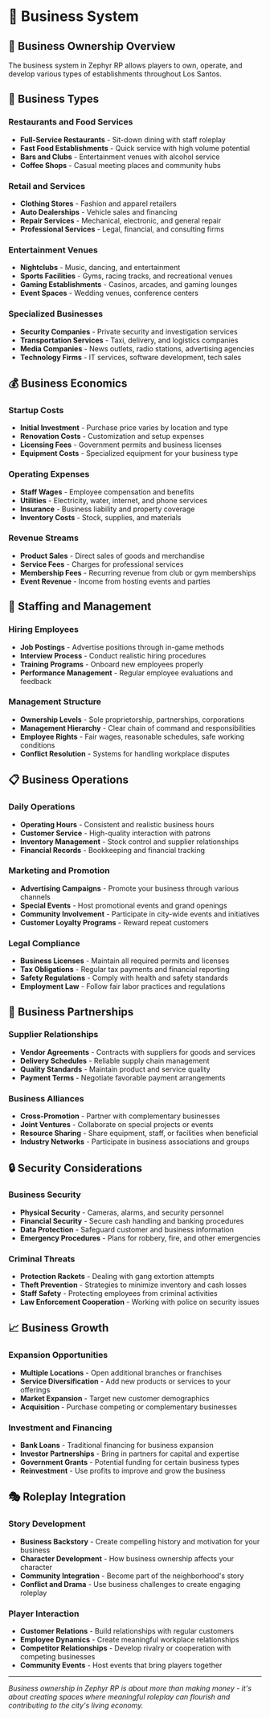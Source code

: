 # 🏢 Business System

## 🎯 Business Ownership Overview

The business system in Zephyr RP allows players to own, operate, and develop various types of establishments throughout Los Santos.

## 🏪 Business Types

### Restaurants and Food Services
- **Full-Service Restaurants** - Sit-down dining with staff roleplay
- **Fast Food Establishments** - Quick service with high volume potential
- **Bars and Clubs** - Entertainment venues with alcohol service
- **Coffee Shops** - Casual meeting places and community hubs

### Retail and Services
- **Clothing Stores** - Fashion and apparel retailers
- **Auto Dealerships** - Vehicle sales and financing
- **Repair Services** - Mechanical, electronic, and general repair
- **Professional Services** - Legal, financial, and consulting firms

### Entertainment Venues
- **Nightclubs** - Music, dancing, and entertainment
- **Sports Facilities** - Gyms, racing tracks, and recreational venues
- **Gaming Establishments** - Casinos, arcades, and gaming lounges
- **Event Spaces** - Wedding venues, conference centers

### Specialized Businesses
- **Security Companies** - Private security and investigation services
- **Transportation Services** - Taxi, delivery, and logistics companies
- **Media Companies** - News outlets, radio stations, advertising agencies
- **Technology Firms** - IT services, software development, tech sales

## 💰 Business Economics

### Startup Costs
- **Initial Investment** - Purchase price varies by location and type
- **Renovation Costs** - Customization and setup expenses
- **Licensing Fees** - Government permits and business licenses
- **Equipment Costs** - Specialized equipment for your business type

### Operating Expenses
- **Staff Wages** - Employee compensation and benefits
- **Utilities** - Electricity, water, internet, and phone services
- **Insurance** - Business liability and property coverage
- **Inventory Costs** - Stock, supplies, and materials

### Revenue Streams
- **Product Sales** - Direct sales of goods and merchandise
- **Service Fees** - Charges for professional services
- **Membership Fees** - Recurring revenue from club or gym memberships
- **Event Revenue** - Income from hosting events and parties

## 👥 Staffing and Management

### Hiring Employees
- **Job Postings** - Advertise positions through in-game methods
- **Interview Process** - Conduct realistic hiring procedures
- **Training Programs** - Onboard new employees properly
- **Performance Management** - Regular employee evaluations and feedback

### Management Structure
- **Ownership Levels** - Sole proprietorship, partnerships, corporations
- **Management Hierarchy** - Clear chain of command and responsibilities
- **Employee Rights** - Fair wages, reasonable schedules, safe working conditions
- **Conflict Resolution** - Systems for handling workplace disputes

## 📋 Business Operations

### Daily Operations
- **Operating Hours** - Consistent and realistic business hours
- **Customer Service** - High-quality interaction with patrons
- **Inventory Management** - Stock control and supplier relationships
- **Financial Records** - Bookkeeping and financial tracking

### Marketing and Promotion
- **Advertising Campaigns** - Promote your business through various channels
- **Special Events** - Host promotional events and grand openings
- **Community Involvement** - Participate in city-wide events and initiatives
- **Customer Loyalty Programs** - Reward repeat customers

### Legal Compliance
- **Business Licenses** - Maintain all required permits and licenses
- **Tax Obligations** - Regular tax payments and financial reporting
- **Safety Regulations** - Comply with health and safety standards
- **Employment Law** - Follow fair labor practices and regulations

## 🤝 Business Partnerships

### Supplier Relationships
- **Vendor Agreements** - Contracts with suppliers for goods and services
- **Delivery Schedules** - Reliable supply chain management
- **Quality Standards** - Maintain product and service quality
- **Payment Terms** - Negotiate favorable payment arrangements

### Business Alliances
- **Cross-Promotion** - Partner with complementary businesses
- **Joint Ventures** - Collaborate on special projects or events
- **Resource Sharing** - Share equipment, staff, or facilities when beneficial
- **Industry Networks** - Participate in business associations and groups

## 🔒 Security Considerations

### Business Security
- **Physical Security** - Cameras, alarms, and security personnel
- **Financial Security** - Secure cash handling and banking procedures
- **Data Protection** - Safeguard customer and business information
- **Emergency Procedures** - Plans for robbery, fire, and other emergencies

### Criminal Threats
- **Protection Rackets** - Dealing with gang extortion attempts
- **Theft Prevention** - Strategies to minimize inventory and cash losses
- **Staff Safety** - Protecting employees from criminal activities
- **Law Enforcement Cooperation** - Working with police on security issues

## 📈 Business Growth

### Expansion Opportunities
- **Multiple Locations** - Open additional branches or franchises
- **Service Diversification** - Add new products or services to your offerings
- **Market Expansion** - Target new customer demographics
- **Acquisition** - Purchase competing or complementary businesses

### Investment and Financing
- **Bank Loans** - Traditional financing for business expansion
- **Investor Partnerships** - Bring in partners for capital and expertise
- **Government Grants** - Potential funding for certain business types
- **Reinvestment** - Use profits to improve and grow the business

## 🎭 Roleplay Integration

### Story Development
- **Business Backstory** - Create compelling history and motivation for your business
- **Character Development** - How business ownership affects your character
- **Community Integration** - Become part of the neighborhood's story
- **Conflict and Drama** - Use business challenges to create engaging roleplay

### Player Interaction
- **Customer Relations** - Build relationships with regular customers
- **Employee Dynamics** - Create meaningful workplace relationships
- **Competitor Relationships** - Develop rivalry or cooperation with competing businesses
- **Community Events** - Host events that bring players together

---

*Business ownership in Zephyr RP is about more than making money - it's about creating spaces where meaningful roleplay can flourish and contributing to the city's living economy.*
